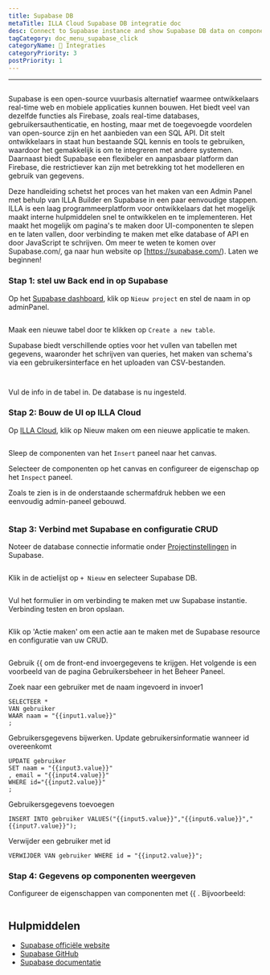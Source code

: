 ```yaml
---
title: Supabase DB
metaTitle: ILLA Cloud Supabase DB integratie doc
desc: Connect to Supabase instance and show Supabase DB data on components
tagCategory: doc_menu_supabase_click
categoryName: 🔨 Integraties
categoryPriority: 3
postPriority: 1
---
```


* * *

## <h2 hidden>Supabase DB</h2>

Supabase is een open-source vuurbasis alternatief waarmee ontwikkelaars real-time web en mobiele applicaties kunnen bouwen. Het biedt veel van dezelfde functies als Firebase, zoals real-time databases, gebruikersauthenticatie, en hosting, maar met de toegevoegde voordelen van open-source zijn en het aanbieden van een SQL API. Dit stelt ontwikkelaars in staat hun bestaande SQL kennis en tools te gebruiken, waardoor het gemakkelijk is om te integreren met andere systemen. Daarnaast biedt Supabase een flexibeler en aanpasbaar platform dan Firebase, die restrictiever kan zijn met betrekking tot het modelleren en gebruik van gegevens.

Deze handleiding schetst het proces van het maken van een Admin Panel met behulp van ILLA Builder en Supabase in een paar eenvoudige stappen. ILLA is een laag programmeerplatform voor ontwikkelaars dat het mogelijk maakt interne hulpmiddelen snel te ontwikkelen en te implementeren. Het maakt het mogelijk om pagina's te maken door UI-componenten te slepen en te laten vallen, door verbinding te maken met elke database of API en door JavaScript te schrijven. Om meer te weten te komen over Supabase.com/, ga naar hun website op \[https://supabase.com/). Laten we beginnen!

### Stap 1: stel uw Back end in op Supabase

Op het [Supabase dashboard](https://app.supabase.com/projects), klik op `Nieuw project` en stel de naam in op adminPanel.

<img
  src='https://cdn.illacloud.com/official-website/img/docs/assemble/supabase1.png'
  alt=""
/>

Maak een nieuwe tabel door te klikken op `Create a new table`.

Supabase biedt verschillende opties voor het vullen van tabellen met gegevens, waaronder het schrijven van queries, het maken van schema's via een gebruikersinterface en het uploaden van CSV-bestanden.

<img
  src='https://cdn.illacloud.com/official-website/img/docs/assemble/supabase2.png'
  alt=""
/>

<img
  src='https://cdn.illacloud.com/official-website/img/docs/assemble/supabase3.png'
  alt=""
/>

Vul de info in de tabel in. De database is nu ingesteld.

### Stap 2: Bouw de UI op ILLA Cloud

Op [ILLA Cloud](https://cloud.illacloud.com), klik op Nieuw maken om een nieuwe applicatie te maken.

<img
  src='https://cdn.illacloud.com/official-website/img/docs/assemble/supabase4.png'
  alt=""
/>

Sleep de componenten van het `Insert` paneel naar het canvas.

Selecteer de componenten op het canvas en configureer de eigenschap op het `Inspect` paneel.

Zoals te zien is in de onderstaande schermafdruk hebben we een eenvoudig admin-paneel gebouwd.

<img
  src='https://cdn.illacloud.com/official-website/img/docs/assemble/supabase5.png'
  alt=""
/>

### Stap 3: Verbind met Supabase en configuratie CRUD

Noteer de database connectie informatie onder [Projectinstellingen](https://app.supabase.com/project/hdcfnsxpwwgboqomdrhp/settings/database) in Supabase.

<img
  src='https://cdn.illacloud.com/official-website/img/docs/assemble/supabase6.png'
  alt=""
/>

Klik in de actielijst op `+ Nieuw` en selecteer Supabase DB.

<img
  src='https://cdn.illacloud.com/official-website/img/docs/assemble/supabase7.png'
  alt=""
/>

Vul het formulier in om verbinding te maken met uw Supabase instantie. Verbinding testen en bron opslaan.

<img
  src='https://cdn.illacloud.com/official-website/img/docs/assemble/supabase8.png'
  alt=""
/>

Klik op 'Actie maken' om een actie aan te maken met de Supabase resource en configuratie van uw CRUD.

<img
  src='https://cdn.illacloud.com/official-website/img/docs/assemble/supabase9.png'
  alt=""
/>

Gebruik {{ om de front-end invoergegevens te krijgen. Het volgende is een voorbeeld van de pagina Gebruikersbeheer in het Beheer Paneel.

Zoek naar een gebruiker met de naam ingevoerd in invoer1

```
SELECTEER *
VAN gebruiker
WAAR naam = "{{input1.value}}"
;
```

Gebruikersgegevens bijwerken. Update gebruikersinformatie wanneer id overeenkomt

```
UPDATE gebruiker
SET naam = "{{input3.value}}"
, email = "{{input4.value}}"
WHERE id="{{input2.value}}"
;
```

Gebruikersgegevens toevoegen

```
INSERT INTO gebruiker VALUES("{{input5.value}}","{{input6.value}}","{{input7.value}}");
```

Verwijder een gebruiker met id

```
VERWIJDER VAN gebruiker WHERE id = "{{input2.value}}";
```

### Stap 4: Gegevens op componenten weergeven

Configureer de eigenschappen van componenten met {{ . Bijvoorbeeld:

<img
  src='https://cdn.illacloud.com/official-website/img/docs/assemble/supabase10.png'
  alt=""
/>

## Hulpmiddelen

-   [Supabase officiële website](https://supabase.com/)
-   [Supabase GitHub](https://github.com/supabase/supabase)
-   [Supabase documentatie](https://supabase.com/docs)
